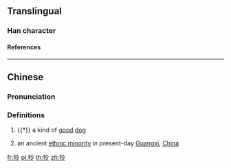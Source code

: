 {{character info/new}}
==Translingual==

===Han character===
{{Han char|rn=94|rad=犬|as=05|sn=8|four=48227|canj=KHOII|ids=⿰犭令}}

====References====
{{Han ref|kx=0709.020|dkj=20335|dj=1121.130|hdz=21341.030|uh=72D1}}

----

==Chinese==
{{zh-forms}}

===Pronunciation===
{{zh-pron
|m=líng
|m-s=
|c=ling4
|c-t=
|g=
|h=pfs=
|j=
|md=
|mn=
|mn-t=
|w=
|x=
|mc=y
|oc=y
|cat=n
}}

===Definitions===
{{zh-hanzi}}

# {{†}} a kind of [[good]] [[dog]]
# {{lb|zh|historical}} an ancient [[ethnic minority]] in present-day [[Guangxi]], [[China]]

[[fr:狑]]
[[pl:狑]]
[[th:狑]]
[[zh:狑]]